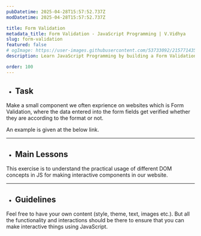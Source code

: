```yaml
---
pubDatetime: 2025-04-28T15:57:52.737Z
modDatetime: 2025-04-28T15:57:52.737Z

title: Form Validation
metadata_title: Form Validation - JavaScript Programming | V.Vidhya
slug: form-validation
featured: false
# ogImage: https://user-images.githubusercontent.com/53733092/215771435-25408246-2309-4f8b-a781-1f3d93bdf0ec.png
description: Learn JavaScript Programming by building a Form Validation for a website with V.Vidhya.

order: 100
---
```



- ## Task

Make a small component we often exprience on websites which is Form Validation, where the data entered into the form fields get verified whether they are according to the format or not. 

An example is given at the below link. 

<LinkMd href="https://virtualvidhya.github.io/MiniProjects-JS/FormValidation/" title="WebPage Preview" />

---

- ## Main Lessons

This exercise is to understand the practical usage of different DOM concepts in JS for making interactive components in our website.

---

- ## Guidelines

Feel free to have your own content (style, theme, text, images etc.). But all the functionality and interactions should be there to ensure that you can make interactive things using JavaScript.